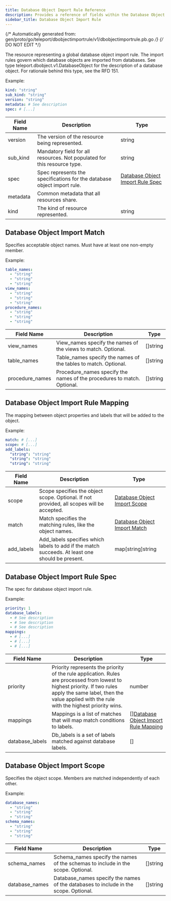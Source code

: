 ```yaml
---
title: Database Object Import Rule Reference
description: Provides a reference of fields within the Database Object Import Rule resource, which you can manage with tctl.
sidebar_title: Database Object Import Rule
---
```

{/* Automatically generated from: gen/proto/go/teleport/dbobjectimportrule/v1/dbobjectimportrule.pb.go */}
{/* DO NOT EDIT */}

The resource representing a global database object import rule. The import rules govern which database objects are imported from databases. See type teleport.dbobject.v1.DatabaseObject for the description of a database object. For rationale behind this type, see the RFD 151.

Example:

```yaml
kind: "string"
sub_kind: "string"
version: "string"
metadata: # See description
spec: # [...]
```
|Field Name|Description|Type|
|---|---|---|
|version|The version of the resource being represented.|string|
|sub_kind|Mandatory field for all resources. Not populated for this resource type.|string|
|spec|Spec represents the specifications for the database object import rule.|[Database Object Import Rule Spec](#database-object-import-rule-spec)|
|metadata|Common metadata that all resources share.||
|kind|The kind of resource represented.|string|

## Database Object Import Match

Specifies acceptable object names. Must have at least one non-empty member.


Example:

```yaml
table_names: 
  - "string"
  - "string"
  - "string"
view_names: 
  - "string"
  - "string"
  - "string"
procedure_names: 
  - "string"
  - "string"
  - "string"
```

|Field Name|Description|Type|
|---|---|---|
|view_names|View_names specify the names of the views to match. Optional.|[]string|
|table_names|Table_names specify the names of the tables to match. Optional.|[]string|
|procedure_names|Procedure_names specify the names of the procedures to match. Optional.|[]string|

## Database Object Import Rule Mapping

The mapping between object properties and labels that will be added to the object.


Example:

```yaml
match: # [...]
scope: # [...]
add_labels: 
  "string": "string"
  "string": "string"
  "string": "string"
```

|Field Name|Description|Type|
|---|---|---|
|scope|Scope specifies the object scope. Optional. If not provided, all scopes will be accepted.|[Database Object Import Scope](#database-object-import-scope)|
|match|Match specifies the matching rules, like the object names.|[Database Object Import Match](#database-object-import-match)|
|add_labels|Add_labels specifies which labels to add if the match succeeds. At least one should be present.|map[string]string|

## Database Object Import Rule Spec

The spec for database object import rule.


Example:

```yaml
priority: 1
database_labels: 
  - # See description
  - # See description
  - # See description
mappings: 
  - # [...]
  - # [...]
  - # [...]
```

|Field Name|Description|Type|
|---|---|---|
|priority|Priority represents the priority of the rule application.  Rules are processed from lowest to highest priority. If two rules apply the same label, then the value applied with the rule with the highest priority wins.|number|
|mappings|Mappings is a list of matches that will map match conditions to labels.|[][Database Object Import Rule Mapping](#database-object-import-rule-mapping)|
|database_labels|Db_labels is a set of labels matched against database labels.|[]|

## Database Object Import Scope

Specifies the object scope. Members are matched independently of each other.


Example:

```yaml
database_names: 
  - "string"
  - "string"
  - "string"
schema_names: 
  - "string"
  - "string"
  - "string"
```

|Field Name|Description|Type|
|---|---|---|
|schema_names|Schema_names specify the names of the schemas to include in the scope. Optional.|[]string|
|database_names|Database_names specify the names of the databases to include in the scope. Optional.|[]string|

